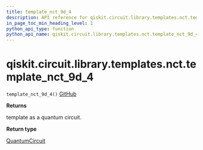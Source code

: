 ```yaml
---
title: template_nct_9d_4
description: API reference for qiskit.circuit.library.templates.nct.template_nct_9d_4
in_page_toc_min_heading_level: 1
python_api_type: function
python_api_name: qiskit.circuit.library.templates.nct.template_nct_9d_4
---
```


# qiskit.circuit.library.templates.nct.template\_nct\_9d\_4

<span id="qiskit.circuit.library.templates.nct.template_nct_9d_4" />

`template_nct_9d_4()` [GitHub](https://github.com/qiskit/qiskit/tree/stable/0.18/qiskit/circuit/library/templates/nct/template_nct_9d_4.py "view source code")

**Returns**

template as a quantum circuit.

**Return type**

[QuantumCircuit](qiskit.circuit.QuantumCircuit "qiskit.circuit.QuantumCircuit")

